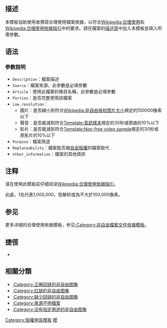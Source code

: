 {{NoteTA
| 1 = zh-cn:兆; zh-tw:百萬;
}}
{{Documentation subpage}}
{{Uses TemplateStyles|Template:Non-free use rationale/styles.css}}

== 描述 ==
本模板協助使用者撰寫合理使用檔案依據，以符合[[Wikipedia:合理使用]]和[[Wikipedia:合理使用依据指引]]中的要求。請在檔案的[[Help:文件描述页|描述頁]]中加入本模板並填入所需參數。

== 语法 ==
{{Parameter names manual|Description|Source|Article|Portion|Low_resolution|Purpose|Replaceability|other_information}}

=== 參數說明 ===
* <code>Description</code>：檔案描述
* <code>Source</code>：檔案來源，此參數是必填參數
* <code>Article</code>：使用此檔案的條目名稱，此參數是必填參數
* <code>Portion</code>：是否完整使用該檔案
* <code>Low_resolution</code>：
** 圖片：是否縮小到符合[[Wikipedia:非自由版权图片大小]]規定的100000像素以下
** 聲音：是否裁減到符合[[Template:音訊樣本]]規定的30秒或原曲的10%以下
** 影片：是否裁減到符合[[Template:Non-free video sample]]規定的30秒或原影片的10%以下
* <code>Purpose</code>：檔案用途
* <code>Replaceability</code>：檔案能否被[[自由版權]]的檔案取代
* <code>other_information</code>：檔案的其他資訊

== 注释 ==
请在使用此模板前仔细阅读[[Wikipedia:合理使用依据指引]]。

此處，1兆代表1,000,000。低解析度為不大於100,000像素。

== 参见 ==
更多详细的合理使用依据模板，参见[[:Category:非自由檔案文件依據模板]]。

== 捷徑 ==
* {{IFUT|Nfur}}

== 相關分類 ==
* [[:Category:正确回链的非自由图像]]
* [[:Category:红链的非自由图像]]
* [[:Category:缺少回链的非自由图像]]
* [[:Category:來源不明檔案]]
* [[:Category:没有指定用途的非自由图像]]

<includeonly>
[[Category:非自由檔案文件依據模板| ]]
[[Category:版權申告模板]]
[[Category:版权有问题的文件|模]]
</includeonly>
